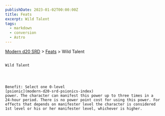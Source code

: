 ```yaml
---
publishDate: 2023-01-02T00:00:00Z
title: Feats
excerpt: Wild Talent
tags:
  - markdown
  - conversion
  - Astro
---
```


[Modern d20 SRD](/#modernD20) >
[Feats](modern-d20-srd-feats-index) > Wild Talent

##

    Wild Talent




    Benefit: Select one 0-level
    [psionic](modern-d20-srd-psionics-index)
    power. The character can manifest this power up to three times in a 24-hour period. There is no power point cost for using this power. For effects that depends on manifester level the character is considered 1st level or his or her manifester level, whichever is higher.
